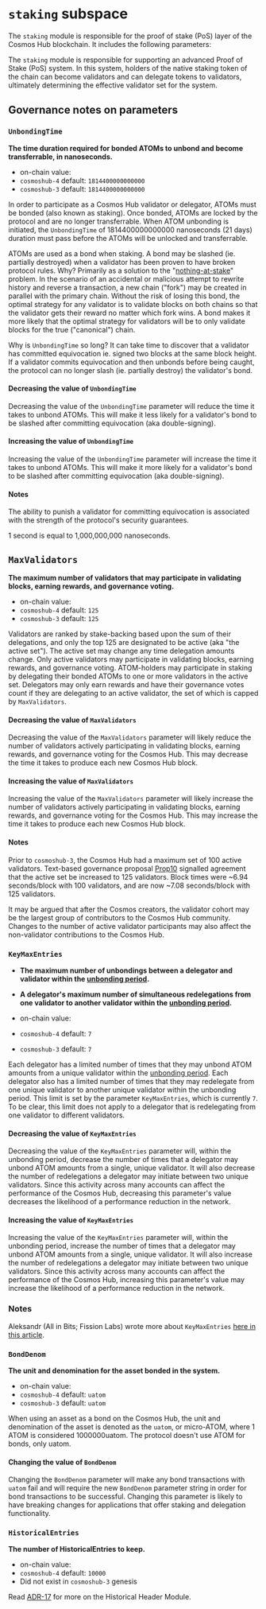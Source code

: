 
# `staking` subspace

The `staking` module is responsible for the proof of stake (PoS) layer of the Cosmos Hub blockchain. It includes the following parameters:

<Table data={currentParams.staking} />

The `staking` module is responsible for supporting an advanced Proof of Stake (PoS) system. In this system, holders of the native staking token of the chain can become validators and can delegate tokens to validators, ultimately determining the effective validator set for the system.

## Governance notes on parameters

### `UnbondingTime`

**The time duration required for bonded ATOMs to unbond and become transferrable, in nanoseconds.**

- on-chain value: <Var children={currentParams.staking.UnbondingTime} />
- `cosmoshub-4` default: `1814400000000000`
- `cosmoshub-3` default: `1814400000000000`

In order to participate as a Cosmos Hub validator or delegator, ATOMs must be bonded (also known as staking). Once bonded, ATOMs are locked by the protocol and are no longer transferrable. When ATOM unbonding is initiated, the `UnbondingTime` of 1814400000000000 nanoseconds (21 days) duration must pass before the ATOMs will be unlocked and transferrable.

ATOMs are used as a bond when staking. A bond may be slashed (ie. partially destroyed) when a validator has been proven to have broken protocol rules. Why? Primarily as a solution to the "[nothing-at-stake](https://medium.com/coinmonks/understanding-proof-of-stake-the-nothing-at-stake-theory-1f0d71bc027)" problem. In the scenario of an accidental or malicious attempt to rewrite history and reverse a transaction, a new chain ("fork") may be created in parallel with the primary chain. Without the risk of losing this bond, the optimal strategy for any validator is to validate blocks on both chains so that the validator gets their reward no matter which fork wins. A bond makes it more likely that the optimal strategy for validators will be to only validate blocks for the true ("canonical") chain.

Why is `UnbondingTime` so long? It can take time to discover that a validator has committed equivocation ie. signed two blocks at the same block height. If a validator commits equivocation and then unbonds before being caught, the protocol can no longer slash (ie. partially destroy) the validator's bond.

#### Decreasing the value of `UnbondingTime`

Decreasing the value of the `UnbondingTime` parameter will reduce the time it takes to unbond ATOMs. This will make it less likely for a validator's bond to be slashed after committing equivocation (aka double-signing).

#### Increasing the value of `UnbondingTime`

Increasing the value of the `UnbondingTime` parameter will increase the time it takes to unbond ATOMs. This will make it more likely for a validator's bond to be slashed after committing equivocation (aka double-signing).

#### Notes

The ability to punish a validator for committing equivocation is associated with the strength of the protocol's security guarantees.

1 second is equal to 1,000,000,000 nanoseconds.

## `MaxValidators`

**The maximum number of validators that may participate in validating blocks, earning rewards, and governance voting.**

- on-chain value: <Var children={currentParams.staking.MaxValidators} />
- `cosmoshub-4` default: `125`
- `cosmoshub-3` default: `125`

Validators are ranked by stake-backing based upon the sum of their delegations, and only the top 125 are designated to be active (aka "the active set"). The active set may change any time delegation amounts change. Only active validators may participate in validating blocks, earning rewards, and governance voting. ATOM-holders may participate in staking by delegating their bonded ATOMs to one or more validators in the active set. Delegators may only earn rewards and have their governance votes count if they are delegating to an active validator, the set of which is capped by `MaxValidators`.

#### Decreasing the value of `MaxValidators`

Decreasing the value of the `MaxValidators` parameter will likely reduce the number of validators actively participating in validating blocks, earning rewards, and governance voting for the Cosmos Hub. This may decrease the time it takes to produce each new Cosmos Hub block.

#### Increasing the value of `MaxValidators`

Increasing the value of the `MaxValidators` parameter will likely increase the number of validators actively participating in validating blocks, earning rewards, and governance voting for the Cosmos Hub. This may increase the time it takes to produce each new Cosmos Hub block.

#### Notes

Prior to `cosmoshub-3`, the Cosmos Hub had a maximum set of 100 active validators. Text-based governance proposal [Prop10](https://cosmoshub-2.bigdipper.live/proposals/10) signalled agreement that the active set be increased to 125 validators. Block times were ~6.94 seconds/block with 100 validators, and are now ~7.08 seconds/block with 125 validators.

It may be argued that after the Cosmos creators, the validator cohort may be the largest group of contributors to the Cosmos Hub community. Changes to the number of active validator participants may also affect the non-validator contributions to the Cosmos Hub.

### `KeyMaxEntries`

- **The maximum number of unbondings between a delegator and validator within the [unbonding period](#UnbondingTime).**
- **A delegator's maximum number of simultaneous redelegations from one validator to another validator within the [unbonding period](#1-UnbondingTime).**

- on-chain value: <Var children={currentParams.staking.KeyMaxEntries} />
- `cosmoshub-4` default: `7`
- `cosmoshub-3` default: `7`

Each delegator has a limited number of times that they may unbond ATOM amounts from a unique validator within the [unbonding period](#1-UnbondingTime). Each delegator also has a limited number of times that they may redelegate from one unique validator to another unique validator within the unbonding period. This limit is set by the parameter `KeyMaxEntries`, which is currently `7`. To be clear, this limit does not apply to a delegator that is redelegating from one validator to different validators.

#### Decreasing the value of `KeyMaxEntries`

Decreasing the value of the `KeyMaxEntries` parameter will, within the unbonding period, decrease the number of times that a delegator may unbond ATOM amounts from a single, unique validator. It will also decrease the number of redelegations a delegator may initiate between two unique validators. Since this activity across many accounts can affect the performance of the Cosmos Hub, decreasing this parameter's value decreases the likelihood of a performance reduction in the network.

#### Increasing the value of `KeyMaxEntries`

Increasing the value of the `KeyMaxEntries` parameter will, within the unbonding period, increase the number of times that a delegator may unbond ATOM amounts from a single, unique validator. It will also increase the number of redelegations a delegator may initiate between two unique validators. Since this activity across many accounts can affect the performance of the Cosmos Hub, increasing this parameter's value may increase the likelihood of a performance reduction in the network.

### Notes

Aleksandr (All in Bits; Fission Labs) wrote more about `KeyMaxEntries` [here in this article](https://blog.cosmos.network/re-delegations-in-the-cosmos-hub-7d2f5ea59f56).

### `BondDenom`

**The unit and denomination for the asset bonded in the system.**

- on-chain value: <Var children={currentParams.staking.BondDenom} />
- `cosmoshub-4` default: `uatom`
- `cosmoshub-3` default: `uatom`

When using an asset as a bond on the Cosmos Hub, the unit and denomination of the asset is denoted as the `uatom`, or micro-ATOM, where 1 ATOM is considered 1000000uatom. The protocol doesn't use ATOM for bonds, only uatom.

#### Changing the value of `BondDenom`

Changing the `BondDenom` parameter will make any bond transactions with `uatom` fail and will require the new `BondDenom` parameter string in order for bond transactions to be successful. Changing this parameter is likely to have breaking changes for applications that offer staking and delegation functionality.

### `HistoricalEntries`

**The number of HistoricalEntries to keep.**

- on-chain value: <Var children={currentParams.staking.HistoricalEntries} />
- `cosmoshub-4` default: `10000`
- Did not exist in `cosmoshub-3` genesis

Read [ADR-17](https://github.com/cosmos/cosmos-sdk/blob/master/docs/architecture/adr-017-historical-header-module.md) for more on the Historical Header Module.
